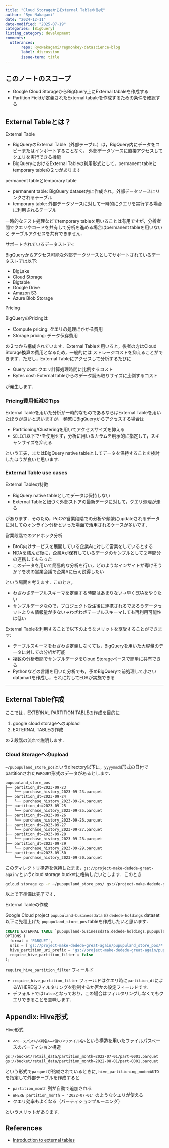 ```yaml
---
title: "Cloud StorageからExternal Tableの作成"
author: "Ryo Nakagami"
date: "2024-12-11"
date-modified: "2025-07-19"
categories: [BigQuery]
listing_category: development
comments:
  utterances:
       repo: RyoNakagami/regmonkey-datascience-blog
       label: discussion
       issue-term: title
---
```


## このノートのスコープ

- Google Cloud StorageからBigQuery上にExternal tabaleを作成する
- Partition Fieldが定義されたExternal tabaleを作成するための条件を確認する

## External Tableとは？

::: {#def- .custom_problem .blog-custom-border}
[External Table]{.def-title}

- BigQueryのExternal Table（外部テーブル）は，BigQuery内にデータをコピーまたはインポートすることなく， 外部データソースに直接アクセスしてクエリを実行できる機能
- BigQueryにおけるExternal Tableの利用形式として，permanent tableとtemporary tableの２つがあります

:::

[permanent tableとtemporary table]{.mini-section}

- permanent table: BigQuery dataset内に作成され，外部データソースにリンクされるテーブル
- temporary table: 外部データソースに対して一時的にクエリを実行する場合に利用されるテーブル

::: {.callout-note}

一時的なテスト処理などでtemporary tableを用いることは有用ですが，分析者間でクエリやコードを共有して分析を進める場合はpermanent tableを用いないと
テーブルアクセスを共有できません．

:::


[サポートされているデータストア<]{.mini-section}

BigQueryからアクセス可能な外部データソースとしてサポートされているデータストアは以下:

- BigLake
- Cloud Storage
- Bigtable
- Google Drive
- Amazon S3
- Azure Blob Storage


[Pricing]{.mini-section}

BigQueryのPricingは

- Compute pricing: クエリの処理にかかる費用
- Storage pricing: データ保存費用

の２つから構成されています．External Tableを用いると，後者の方はCloud Storage換算の費用となるため，一般的には
ストレージコストを抑えることができます．ただし，External Tableにアクセスして分析するたびに

- Query cost: クエリ計算処理時間に比例するコスト
- Bytes cost: External tableからのデータ読み取りサイズに比例するコスト

が発生します．

::: {.callout-note}
### Pricing費用低減のTips

External Tableを用いた分析が一時的なものであるならばExternal Tableを用いたほうが良いと思いますが，
頻繁にBigQueryからアクセスする場合は

- Partitioning/Clusteringを用いてアクセスサイズを抑える
- `SELECT`以下で`*`を使用せず，分析に用いるカラムを明示的に指定して，スキャンサイズを抑える

という工夫，またはBigQuery native tableとしてデータを保持することを検討したほうが良いと思います．

:::

### External Table use cases

::: {.custom_problem .blog-custom-border}
[External Tableの特徴]{.def-title-no-before}

- BigQuery native tableとしてデータは保持しない
- External Tableと紐づく外部ストアの最新データに対して，クエリ処理が走る

があります．そのため，PoCや営業段階での分析や頻繁にupdateされるデータに対してのオンライン分析といった場面で活用されるケースが多いです．


:::



::: {#exm- .custom_problem }
[営業段階でのアドホック分析]{.def-title}


- BtoC向けサービスを展開している企業Aに対して営業をしているとする
- NDAを結んだ後に，企業Aが保有しているデータのサンプルとして２年間分の連携してもらった
- このデータを用いて簡易的な分析を行い，どのようなインサイトが導けそうか？を次の営業会議で企業Aに伝え説得したい

という場面を考えます．このとき，

- わざわざテーブルスキーマを定義する時間はあまりない→早くEDAをやりたい
- サンプルデータなので，プロジェクト受注後に連携されるであろうデータセットよりも情報量が少ない→わざわざテーブルスキーマしても再利用可能性は低い


External Tableを利用することで以下のようなメリットを享受することができます:

- テーブルスキーマをわざわざ定義しなくても，BigQueryを用いた大容量のデータに対しての分析が可能
- 複数の分析者間でサンプルデータをCloud Storageベースで簡単に共有できる
- Pythonなどの言語を用いた分析でも，予めBigQueryで前処理して小さいdatamartを作成し，それに対してEDAが実施できる

:::
***

## External Table作成

ここでは，EXTERNAL PARTITION TABLEの作成を目的に

1. google cloud storageへのupload
2. EXTERNAL TABLEの作成

の２段階の流れで説明します．

### Cloud Storageへのupload

`~/pupupuland_store_pos`というdirectory以下に，`yyyymmdd`形式の日付でpartitionされた`PARQUET`形式のデータがあるとします．

```.bash
pupupuland_store_pos
├── partition_dt=2023-09-23
│   └── purchase_history_2023-09-23.parquet
├── partition_dt=2023-09-24
│   └── purchase_history_2023-09-24.parquet
├── partition_dt=2023-09-25
│   └── purchase_history_2023-09-25.parquet
├── partition_dt=2023-09-26
│   └── purchase_history_2023-09-26.parquet
├── partition_dt=2023-09-27
│   └── purchase_history_2023-09-27.parquet
├── partition_dt=2023-09-28
│   └── purchase_history_2023-09-28.parquet
├── partition_dt=2023-09-29
│   └── purchase_history_2023-09-29.parquet
└── partition_dt=2023-09-30
    └── purchase_history_2023-09-30.parquet
```

このディレクトリ構造を保持したまま，`gs://project-make-dedede-great-again/`というcloud storage bucketに格納したいとします．このとき

```.bash
gcloud storage cp -r ~/pupupuland_store_pos/ gs://project-make-dedede-great-again/
```

以上で下準備は完了です．

[External Tableの作成]{.mini-section}

Google Cloud project `pupupuland-businessdata` の `dedede-holdings` dataset以下に先程上げた `pupupuland_store_pos` tableを作成したいと思います． 

```.sql
CREATE EXTERNAL TABLE `pupupuland-businessdata.dedede-holdings.pupupuland_store_pos`
OPTIONS (
  format = 'PARQUET',
  uris = ['gs://project-make-dedede-great-again/pupupuland_store_pos/*'],
  hive_partition_uri_prefix = 'gs://project-make-dedede-great-again/pupupuland_store_pos/', -- 末尾にスラッシュを追加
  require_hive_partition_filter = false
);
```

[`require_hive_partition_filter` フィールド]{.mini-section}

- `require_hive_partition_filter` フィールドはクエリ時に`partition_dt`によるWHERE句フィルタリングを強制するか否かの設定フィールドです．
- デフォルトでは`false`となっており，この場合はフィルタリングしなくてもクエリできることを意味します．

## Appendix: Hive形式

::: {#def- .custom_problem .blog-custom-border}
[Hive形式]{.def-title}

- `<ベースパス>/<列名>=<値>/<ファイル名>`という構造を用いたファイルパスベースのパーティション構造

:::

```zsh
gs://bucket/retail_data/partition_month=2022-07-01/part-0001.parquet
gs://bucket/retail_data/partition_month=2022-08-01/part-0001.parquet
```

という形式で`parquet`が格納されているときに, `hive_partitioning_mode=AUTO` を指定して外部テーブルを作成すると

- `partition_month` 列が自動で追加される
- `WHERE partition_month = '2022-07-01'` のようなクエリが使える
- クエリ効率もよくなる（パーティションプルーニング）

というメリットがあります．




References
----------
- [Introduction to external tables](https://cloud.google.com/bigquery/docs/external-tables)
